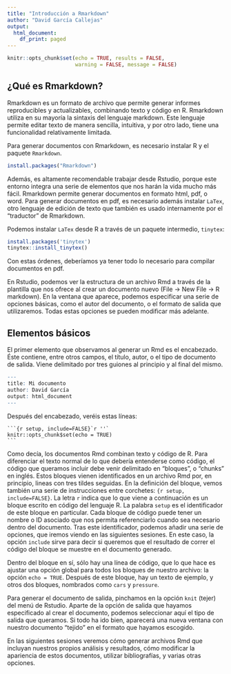 ```yaml
---
title: "Introducción a Rmarkdown"
author: "David García Callejas"
output:
  html_document:
    df_print: paged
---
```


```r
knitr::opts_chunk$set(echo = TRUE, results = FALSE, 
                      warning = FALSE, message = FALSE)
```

## ¿Qué es Rmarkdown?

Rmarkdown es un formato de archivo que permite generar informes reproducibles y actualizables, combinando texto y código en R. Rmarkdown utiliza en su mayoría la sintaxis del lenguaje markdown. Este lenguaje permite editar texto de manera sencilla, intuitiva, y por otro lado, tiene una funcionalidad relativamente limitada.

Para generar documentos con Rmarkdown, es necesario instalar R y el paquete `Rmarkdown`.

```r
install.packages("Rmarkdown")
```

Además, es altamente recomendable trabajar desde Rstudio, porque este entorno integra una serie de elementos que nos harán la vida mucho más fácil. Rmarkdown permite generar documentos en formato html, pdf, o word. Para generar documentos en pdf, es necesario además instalar `LaTex`, otro lenguaje de edición de texto que también es usado internamente por el "traductor" de Rmarkdown. 

Podemos instalar `LaTex` desde R a través de un paquete intermedio, `tinytex`:

```r
install.packages('tinytex')
tinytex::install_tinytex()
```

Con estas órdenes, deberíamos ya tener todo lo necesario para compilar documentos en pdf.

En Rstudio, podemos ver la estructura de un archivo Rmd a través de la plantilla que nos ofrece al crear un documento nuevo (File -> New File -> R markdown). En la ventana que aparece, podemos especificar una serie de opciones básicas, como el autor del documento, o el formato de salida que utilizaremos. Todas estas opciones se pueden modificar más adelante.

## Elementos básicos

El primer elemento que observamos al generar un Rmd es el encabezado. Éste contiene, entre otros campos, el título, autor, o el tipo de documento de salida. Viene delimitado por tres guiones al principio y al final del mismo.

```r
---
title: Mi documento
author: David García
output: html_document
---

```

Después del encabezado, veréis estas líneas:

````
```{r setup, include=FALSE}`r ''`
knitr::opts_chunk$set(echo = TRUE)
```
````

Como decía, los documentos Rmd combinan texto y código de R. Para diferenciar el texto normal de lo que debería entenderse como código, el código que queramos incluir debe venir delimitado en "bloques", o "chunks" en inglés. Estos bloques vienen identificados en un archivo Rmd por, en principio, lineas con tres tildes seguidas. En la definición del bloque, vemos también una serie de instrucciones entre corchetes: `{r setup, include=FALSE}`. La letra `r` indica que lo que viene a continuación es un bloque escrito en código del lenguaje R. La palabra `setup` es el identificador de este bloque en particular. Cada bloque de código puede tener un nombre o ID asociado que nos permita referenciarlo cuando sea necesario dentro del documento. Tras este identificador, podemos añadir una serie de opciones, que iremos viendo en las siguientes sesiones. En este caso, la opción `include` sirve para decir si queremos que el resultado de correr el código del bloque se muestre en el documento generado.

Dentro del bloque en sí, sólo hay una línea de código, que lo que hace es ajustar una opción global para todos los bloques de nuestro archivo: la opción `echo = TRUE`. Después de este bloque, hay un texto de ejemplo, y otros dos bloques, nombrados como `cars` y `pressure`.

Para generar el documento de salida, pinchamos en la opción `knit` (tejer) del menú de Rstudio. Aparte de la opción de salida que hayamos especificado al crear el documento, podemos seleccionar aquí el tipo de salida que queramos. Si todo ha ido bien, aparecerá una nueva ventana con nuestro documento "tejido" en el formato que hayamos escogido. 

En las siguientes sesiones veremos cómo generar archivos Rmd que incluyan nuestros propios análisis y resultados, cómo modificar la apariencia de estos documentos, utilizar bibliografías, y varias otras opciones.







